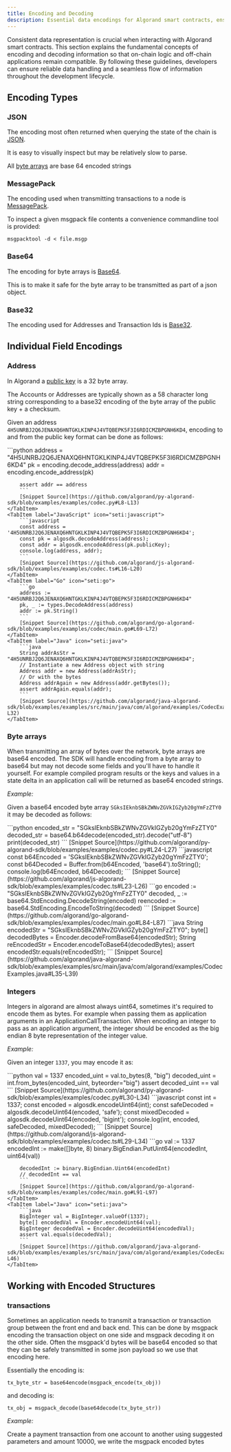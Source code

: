 ```yaml
---
title: Encoding and Decoding
description: Essential data encodings for Algorand smart contracts, ensuring consistent on-chain and off-chain data handling
---
```



Consistent data representation is crucial when interacting with Algorand smart contracts. This section explains the fundamental concepts of encoding and decoding information so that on-chain logic and off-chain applications remain compatible. By following these guidelines, developers can ensure reliable data handling and a seamless flow of information throughout the development lifecycle.

## Encoding Types

### JSON

The encoding most often returned when querying the state of the chain is [JSON](https://www.json.org/json-en.html).

It is easy to visually inspect but may be relatively slow to parse.

All [byte arrays](https://developer.algorand.org/docs/get-details/encoding/#byte-arrays) are base 64 encoded strings

### MessagePack

The encoding used when transmitting transactions to a node is [MessagePack](https://msgpack.org/index.html).

To inspect a given msgpack file contents a convenience commandline tool is provided:

```shell
msgpacktool -d < file.msgp
```

### Base64

The encoding for byte arrays is [Base64](https://en.wikipedia.org/wiki/Base64).

This is to make it safe for the byte array to be transmitted as part of a json object.

### Base32

The encoding used for Addresses and Transaction Ids is [Base32](https://en.wikipedia.org/wiki/Base32).

## Individual Field Encodings

### Address

In Algorand a [public key](https://developer.algorand.org/docs/get-details/accounts/#transformation-public-key-to-algorand-address) is a 32 byte array.

The Accounts or Addresses are typically shown as a 58 character long string corresponding to a base32 encoding of the byte array of the public key + a checksum.

Given an address `4H5UNRBJ2Q6JENAXQ6HNTGKLKINP4J4VTQBEPK5F3I6RDICMZBPGNH6KD4`, encoding to and from the public key format can be done as follows:

<Tabs syncKey="lang">
	<TabItem label="Python" icon="seti:python">
		```python
        address = "4H5UNRBJ2Q6JENAXQ6HNTGKLKINP4J4VTQBEPK5F3I6RDICMZBPGNH6KD4"
        pk = encoding.decode_address(address)
        addr = encoding.encode_address(pk)

        assert addr == address
        ```
        [Snippet Source](https://github.com/algorand/py-algorand-sdk/blob/examples/examples/codec.py#L8-L13)
    </TabItem>
    <TabItem label="JavaScript" icon="seti:javascript">
        ```javascript
        const address = '4H5UNRBJ2Q6JENAXQ6HNTGKLKINP4J4VTQBEPK5F3I6RDICMZBPGNH6KD4';
        const pk = algosdk.decodeAddress(address);
        const addr = algosdk.encodeAddress(pk.publicKey);
        console.log(address, addr);
        ```
        [Snippet Source](https://github.com/algorand/js-algorand-sdk/blob/examples/examples/codec.ts#L16-L20)
    </TabItem>
    <TabItem label="Go" icon="seti:go">
    	```go
        address := "4H5UNRBJ2Q6JENAXQ6HNTGKLKINP4J4VTQBEPK5F3I6RDICMZBPGNH6KD4"
        pk, _ := types.DecodeAddress(address)
        addr := pk.String()
        ```
        [Snippet Source](https://github.com/algorand/go-algorand-sdk/blob/examples/examples/codec/main.go#L69-L72)
    </TabItem>
    <TabItem label="Java" icon="seti:java">
    	```java
        String addrAsStr = "4H5UNRBJ2Q6JENAXQ6HNTGKLKINP4J4VTQBEPK5F3I6RDICMZBPGNH6KD4";
        // Instantiate a new Address object with string
        Address addr = new Address(addrAsStr);
        // Or with the bytes
        Address addrAgain = new Address(addr.getBytes());
        assert addrAgain.equals(addr);
        ```
        [Snippet Source](https://github.com/algorand/java-algorand-sdk/blob/examples/examples/src/main/java/com/algorand/examples/CodecExamples.java#L26-L32)
    </TabItem>

</Tabs>

### Byte arrays

When transmitting an array of bytes over the network, byte arrays are base64 encoded. The SDK will handle encoding from a byte array to base64 but may not decode some fields and you'll have to handle it yourself. For example compiled program results or the keys and values in a state delta in an application call will be returned as base64 encoded strings.

_Example:_

Given a base64 encoded byte array `SGksIEknbSBkZWNvZGVkIGZyb20gYmFzZTY0` it may be decoded as follows:

<Tabs syncKey='lang'>
  <TabItem label='Python' icon='seti:python'>
    ```python encoded_str = "SGksIEknbSBkZWNvZGVkIGZyb20gYmFzZTY0" decoded_str =
    base64.b64decode(encoded_str).decode("utf-8") print(decoded_str) ``` [Snippet
    Source](https://github.com/algorand/py-algorand-sdk/blob/examples/examples/codec.py#L24-L27)
  </TabItem>
  <TabItem label='JavaScript' icon='seti:javascript'>
    ```javascript const b64Encoded = 'SGksIEknbSBkZWNvZGVkIGZyb20gYmFzZTY0'; const b64Decoded =
    Buffer.from(b64Encoded, 'base64').toString(); console.log(b64Encoded, b64Decoded); ``` [Snippet
    Source](https://github.com/algorand/js-algorand-sdk/blob/examples/examples/codec.ts#L23-L26)
  </TabItem>
  <TabItem label='Go' icon='seti:go'>
    ```go encoded := "SGksIEknbSBkZWNvZGVkIGZyb20gYmFzZTY0" decoded, _ :=
    base64.StdEncoding.DecodeString(encoded) reencoded := base64.StdEncoding.EncodeToString(decoded)
    ``` [Snippet
    Source](https://github.com/algorand/go-algorand-sdk/blob/examples/examples/codec/main.go#L84-L87)
  </TabItem>
  <TabItem label='Java' icon='seti:java'>
    ```java String encodedStr = "SGksIEknbSBkZWNvZGVkIGZyb20gYmFzZTY0"; byte[] decodedBytes =
    Encoder.decodeFromBase64(encodedStr); String reEncodedStr =
    Encoder.encodeToBase64(decodedBytes); assert encodedStr.equals(reEncodedStr); ``` [Snippet
    Source](https://github.com/algorand/java-algorand-sdk/blob/examples/examples/src/main/java/com/algorand/examples/CodecExamples.java#L35-L39)
  </TabItem>
</Tabs>

### Integers

Integers in algorand are almost always uint64, sometimes it's required to encode them as bytes. For example when passing them as application arguments in an ApplicationCallTransaction. When encoding an integer to pass as an application argument, the integer should be encoded as the big endian 8 byte representation of the integer value.

_Example:_

Given an integer `1337`, you may encode it as:

<Tabs syncKey="lang">
	<TabItem label="Python" icon="seti:python">
		```python
        val = 1337
        encoded_uint = val.to_bytes(8, "big")
        decoded_uint = int.from_bytes(encoded_uint, byteorder="big")
        assert decoded_uint == val
        ```
        [Snippet Source](https://github.com/algorand/py-algorand-sdk/blob/examples/examples/codec.py#L30-L34)
	</TabItem>
	<TabItem label="JavaScript" icon="seti:javascript">
        ```javascript
        const int = 1337;
        const encoded = algosdk.encodeUint64(int);
        const safeDecoded = algosdk.decodeUint64(encoded, 'safe');
        const mixedDecoded = algosdk.decodeUint64(encoded, 'bigint');
        console.log(int, encoded, safeDecoded, mixedDecoded);
        ```
        [Snippet Source](https://github.com/algorand/js-algorand-sdk/blob/examples/examples/codec.ts#L29-L34)
	</TabItem>
    <TabItem label="Go" icon="seti:go">
		```go
        val := 1337
        encodedInt := make([]byte, 8)
        binary.BigEndian.PutUint64(encodedInt, uint64(val))

        decodedInt := binary.BigEndian.Uint64(encodedInt)
        // decodedInt == val
        ```
        [Snippet Source](https://github.com/algorand/go-algorand-sdk/blob/examples/examples/codec/main.go#L91-L97)
    </TabItem>
    <TabItem label="Java" icon="seti:java">
    	```java
        BigInteger val = BigInteger.valueOf(1337);
        byte[] encodedVal = Encoder.encodeUint64(val);
        BigInteger decodedVal = Encoder.decodeUint64(encodedVal);
        assert val.equals(decodedVal);
        ```
        [Snippet Source](https://github.com/algorand/java-algorand-sdk/blob/examples/examples/src/main/java/com/algorand/examples/CodecExamples.java#L42-L46)
    </TabItem>

</Tabs>

## Working with Encoded Structures

### transactions

Sometimes an application needs to transmit a transaction or transaction group between the front end and back end. This can be done by msgpack encoding the transaction object on one side and msgpack decoding it on the other side. Often the msgpack'd bytes will be base64 encoded so that they can be safely transmitted in some json payload so we use that encoding here.

Essentially the encoding is:

`tx_byte_str = base64encode(msgpack_encode(tx_obj))`

and decoding is:

`tx_obj = msgpack_decode(base64decode(tx_byte_str))`

_Example:_

Create a payment transaction from one account to another using suggested parameters and amount 10000, we write the msgpack encoded bytes

[//]: # '<Tabs syncKey="lang">'
[//]: # '	<TabItem label="Python" icon="seti:python">'
[//]: # '		```python'
[//]: # '        sp = algod_client.suggested_params()'
[//]: # '        pay_txn = transaction.PaymentTxn(acct.address, sp, acct.address, 10000)'
[//]: #
[//]: # '        # Write message packed transaction to disk'
[//]: # '        with open("pay.txn", "w") as f:'
[//]: # '            f.write(encoding.msgpack_encode(pay_txn))'
[//]: #
[//]: # '        # Read message packed transaction and decode it to a Transaction object'
[//]: # '        with open("pay.txn", "r") as f:'
[//]: # '            recovered_txn = encoding.msgpack_decode(f.read())'
[//]: #
[//]: # '        print(recovered_txn.dictify())'
[//]: # '        ```'
[//]: # '        [Snippet Source](https://github.com/algorand/py-algorand-sdk/blob/examples/examples/codec.py#L40-L52)'
[//]: # '        ```python'
[//]: # '        # Sign transaction'
[//]: # '        spay_txn = pay_txn.sign(acct.private_key)'
[//]: # '        # write message packed signed transaction to disk'
[//]: # '        with open("signed_pay.txn", "w") as f:'
[//]: # '            f.write(encoding.msgpack_encode(spay_txn))'
[//]: #
[//]: # '        # read message packed signed transaction into a SignedTransaction object'
[//]: # '        with open("signed_pay.txn", "r") as f:'
[//]: # '            recovered_signed_txn = encoding.msgpack_decode(f.read())'
[//]: #
[//]: # '        print(recovered_signed_txn.dictify())'
[//]: # '        ```'
[//]: # '        [Snippet Source](https://github.com/algorand/py-algorand-sdk/blob/examples/examples/codec.py#L57-L68)'
[//]: # '    </TabItem>'
[//]: # '    <TabItem label="JavaScript" icon="seti:javascript">'
[//]: # '        ```javascript'
[//]: # '        const txn = algosdk.makePaymentTxnWithSuggestedParamsFromObject({'
[//]: # '        from: sender.addr,'
[//]: # '        to: receiver.addr,'
[//]: # '        amount: 1e6,'
[//]: # '        suggestedParams,'
[//]: # '        });'
[//]: #
[//]: # '        const txnBytes = algosdk.encodeUnsignedTransaction(txn);'
[//]: # "        const txnB64 = Buffer.from(txnBytes).toString('base64');"
[//]: # '        // ...'
[//]: # '        const restoredTxn = algosdk.decodeUnsignedTransaction('
[//]: # "        Buffer.from(txnB64, 'base64')"
[//]: # '        );'
[//]: # '        console.log(restoredTxn);'
[//]: # '        ```'
[//]: # '        [Snippet Source](https://github.com/algorand/js-algorand-sdk/blob/examples/examples/codec.ts#L37-L51)'
[//]: # '        ```javascript'
[//]: # '        const signedTxn = txn.signTxn(sender.privateKey);'
[//]: # "        const signedB64Txn = Buffer.from(signedTxn).toString('base64');"
[//]: # '        const restoredSignedTxn = algosdk.decodeSignedTransaction('
[//]: # "        Buffer.from(signedB64Txn, 'base64')"
[//]: # '        );'
[//]: # '        console.log(restoredSignedTxn);'
[//]: # '        ```'
[//]: # '        [Snippet Source](https://github.com/algorand/js-algorand-sdk/blob/examples/examples/codec.ts#L54-L60)'
[//]: # '    </TabItem>'
[//]: # '    <TabItem label="Go" icon="seti:go">'
[//]: # '    	```go'
[//]: # '        // Error handling omitted for brevity'
[//]: # '        sp, _ := algodClient.SuggestedParams().Do(context.Background())'
[//]: # '        ptxn, _ := transaction.MakePaymentTxn('
[//]: # '            acct1.Address.String(), acct1.Address.String(), 10000, nil, "", sp,'
[//]: # '        )'
[//]: #
[//]: # '        // Encode the txn as bytes,'
[//]: # '        // if sending over the wire (like to a frontend) it should also be b64 encoded'
[//]: # '        encodedTxn := msgpack.Encode(ptxn)'
[//]: # '        os.WriteFile("pay.txn", encodedTxn, 0655)'
[//]: #
[//]: # '        var recoveredPayTxn = types.Transaction{}'
[//]: #
[//]: # '        msgpack.Decode(encodedTxn, &recoveredPayTxn)'
[//]: # '        log.Printf("%+v", recoveredPayTxn)'
[//]: # '        ```'
[//]: # '        [Snippet Source](https://github.com/algorand/go-algorand-sdk/blob/examples/examples/codec/main.go#L28-L43)'
[//]: #
[//]: # '        ```go'
[//]: # '        // Assuming we already have a pay transaction `ptxn`'
[//]: #
[//]: # '        // Sign the transaction'
[//]: # '        _, signedTxn, err := crypto.SignTransaction(acct1.PrivateKey, ptxn)'
[//]: # '        if err != nil {'
[//]: # '            log.Fatalf("failed to sign transaction: %s", err)'
[//]: # '        }'
[//]: #
[//]: # '        // Save the signed transaction to file'
[//]: # '        os.WriteFile("pay.stxn", signedTxn, 0644)'
[//]: #
[//]: # '        signedPayTxn := types.SignedTxn{}'
[//]: # '        err = msgpack.Decode(signedTxn, &signedPayTxn)'
[//]: # '        if err != nil {'
[//]: # '            log.Fatalf("failed to decode signed transaction: %s", err)'
[//]: # '        }'
[//]: # '        ```'
[//]: # '        [Snippet Source](https://github.com/algorand/go-algorand-sdk/blob/examples/examples/codec/main.go#L46-L62)'
[//]: # '    </TabItem>'
[//]: # '    <TabItem label="Java" icon="seti:java">'
[//]: # '    	```java'
[//]: # '        Response<TransactionParametersResponse> rsp = algodClient.TransactionParams().execute();'
[//]: # '        TransactionParametersResponse sp = rsp.body();'
[//]: # '        Transaction ptxn = Transaction.PaymentTransactionBuilder().suggestedParams(sp)'
[//]: # '                .sender(acct.getAddress()).receiver(acct.getAddress()).amount(100).build();'
[//]: #
[//]: # '        byte[] encodedTxn = Encoder.encodeToMsgPack(ptxn);'
[//]: #
[//]: # '        Transaction decodedTxn = Encoder.decodeFromMsgPack(encodedTxn, Transaction.class);'
[//]: # '        assert decodedTxn.equals(ptxn);'
[//]: # '        ```'
[//]: # '        [Snippet Source](https://github.com/algorand/java-algorand-sdk/blob/examples/examples/src/main/java/com/algorand/examples/CodecExamples.java#L49-L58)'
[//]: #
[//]: # '        ```java'
[//]: # '        SignedTransaction signedTxn = acct.signTransaction(ptxn);'
[//]: # '        byte[] encodedSignedTxn = Encoder.encodeToMsgPack(signedTxn);'
[//]: #
[//]: # '        SignedTransaction decodedSignedTransaction = Encoder.decodeFromMsgPack(encodedSignedTxn,'
[//]: # '                SignedTransaction.class);'
[//]: # '        assert decodedSignedTransaction.equals(signedTxn);'
[//]: # '        ```'
[//]: # '        [Snippet Source](https://github.com/algorand/java-algorand-sdk/blob/examples/examples/src/main/java/com/algorand/examples/CodecExamples.java#L61-L67)'
[//]: # '    </TabItem>'
[//]: #
[//]: # '</Tabs>'
[//]: #
[//]: # '## ABI Encoding'
[//]: #
[//]: # 'All the SDKs support encoding and decoding of ABI values. The encoding is done using the [Algorand ABI specification](https://developer.algorand.org/docs/get-details/dapps/smart-contracts/ABI/).'
[//]: #
[//]: # "<Tabs syncKey='lang'>"
[//]: # "  <TabItem label='Python' icon='seti:python'>"
[//]: # '    ```python from algosdk import abi # generate a codec from the string'
[//]: # '    representation of the ABI type # in this case, a tuple of two strings codec'
[//]: # '    = abi.ABIType.from_string("(string,string)") # encode the value to its ABI'
[//]: # '    encoding with the codec to_encode = ["hello", "world"] encoded ='
[//]: # '    codec.encode(to_encode) print(encoded.hex()) # decode the value from its ABI'
[//]: # '    encoding with the codec decoded = codec.decode(encoded) print(decoded) #'
[//]: # '    prints ["hello", "world"] # generate a codec for a uint64 array'
[//]: # '    uint_array_codec = abi.ABIType.from_string("uint64[]") uint_array = [1, 2,'
[//]: # '    3, 4, 5] encoded_array = uint_array_codec.encode(uint_array)'
[//]: # '    print(encoded_array.hex()) decoded_array ='
[//]: # '    uint_array_codec.decode(encoded_array) print(decoded_array) # prints [1, 2,'
[//]: # '    3, 4, 5] ``` [Snippet'
[//]: # '    Source](https://github.com/algorand/py-algorand-sdk/blob/examples/examples/codec.py#L74-L97)'
[//]: # '  </TabItem>'
[//]: # "  <TabItem label='JavaScript' icon='seti:javascript'>"
[//]: # '    ```javascript const stringTupleCodec ='
[//]: # "    algosdk.ABIType.from('(string,string)'); const stringTupleData = ['hello',"
[//]: # "    'world']; const encodedTuple = stringTupleCodec.encode(stringTupleData);"
[//]: # "    console.log(Buffer.from(encodedTuple).toString('hex')); const decodedTuple ="
[//]: # '    stringTupleCodec.decode(encodedTuple); console.log(decodedTuple); //'
[//]: # "    ['hello', 'world'] const uintArrayCodec = algosdk.ABIType.from('uint64[]');"
[//]: # '    const uintArrayData = [1, 2, 3, 4, 5]; const encodedArray ='
[//]: # '    uintArrayCodec.encode(uintArrayData);'
[//]: # "    console.log(Buffer.from(encodedArray).toString('hex')); const decodeArray ="
[//]: # '    uintArrayCodec.decode(encodedArray); console.log(decodeArray); // [1, 2, 3,'
[//]: # '    4, 5] ``` [Snippet'
[//]: # '    Source](https://github.com/algorand/js-algorand-sdk/blob/examples/examples/codec.ts#L63-L80)'
[//]: # '  </TabItem>'
[//]: # "  <TabItem label='Go' icon='seti:go'>"
[//]: # '    ```go tupleCodec, _ := abi.TypeOf("(string,string)") tupleVal := []string'
[//]: # "    {('hello', 'world')}"
[//]: # '    encodedTuple, _ := tupleCodec.Encode(tupleVal) log.Printf("%x",'
[//]: # '    encodedTuple) decodedTuple, _ := tupleCodec.Decode(encodedTuple)'
[//]: # '    log.Printf("%v", decodedTuple) // [hello world] arrCodec, _ :='
[//]: # '    abi.TypeOf("uint64[]") arrVal := []uint64{(1, 2, 3, 4, 5)}'
[//]: # '    encodedArr, _ := arrCodec.Encode(arrVal) log.Printf("%x", encodedArr)'
[//]: # '    decodedArr, _ := arrCodec.Decode(encodedArr) log.Printf("%v", decodedArr) //'
[//]: # '    [1 2 3 4 5] ``` [Snippet'
[//]: # '    Source](https://github.com/algorand/go-algorand-sdk/blob/examples/examples/codec/main.go#L101-L117)'
[//]: # '  </TabItem>'
[//]: # "  <TabItem label='Java' icon='seti:java'>"
[//]: # '    ```java ABIType tupleCodec = ABIType.valueOf("(string,string)"); Object[]'
[//]: # "    tupleData = new Object[] {('hello', 'world')}; byte[] tupleEncoded ="

[//]: # ' tupleCodec.encode(tupleData); System.out.printf("Encoded: \'%s\'\\n",'
[//]: # ' Hex.encodeHexString(tupleEncoded)); Object tupleDecoded ='
[//]: # ' tupleCodec.decode(tupleEncoded); // prints [hello, world]'
[//]: # ' System.out.printf("Decoded: %s\\n", Arrays.toString((Object[])'
[//]: # ' tupleDecoded)); ABIType arrCodec = ABIType.valueOf("uint64[]"); Object[]'
[//]: # ' arrData = new Object[] {(1, 2, 3, 4, 5)}; byte[] arrEncoded ='
[//]: # ' arrCodec.encode(arrData); System.out.printf("Encoded: \'%s\'\\n",'
[//]: # ' Hex.encodeHexString(arrEncoded)); Object arrDecoded ='
[//]: # ' arrCodec.decode(arrEncoded); // prints [1, 2, 3, 4, 5]'
[//]: # ' System.out.printf("Decoded: %s\\n", Arrays.toString((Object[]) arrDecoded));'
[//]: # ' ``` [Snippet'
[//]: # ' Source](https://github.com/algorand/java-algorand-sdk/blob/examples/examples/src/main/java/com/algorand/examples/CodecExamples.java#L70-L86)'
[//]: # ' </TabItem>'
[//]: # '</Tabs>'
